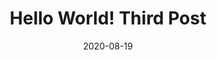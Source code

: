 ---
title: Hello World! Third Post
slug: my-third-post
date: 2020-08-19
featureImage: nature.jpg
excerpt: Lorem ipsum dolor sit amet, consectetur adipiscing elit. Aliquam egestas, quam eu elementum finibus, eros justo imperdiet arcu, eu vehicula nisi purus quis ante. Fusce vestibulum ut lacus id posuere. Proin cursus nisi non ex iaculis ultricies eu nec ex. Suspendisse facilisis augue et ex fringilla, a consequat massa suscipit. Quisque laoreet nibh turpis, id volutpat massa convallis et. Curabitur dignissim congue ipsum, ac feugiat neque. Class aptent taciti sociosqu ad litora torquent per conubia nostra, per inceptos himenaeos. Aenean aliquam ipsum dolor, vitae sodales ligula cursus vitae. Proin vitae nulla placerat, consectetur enim ut, vestibulum ligula. Curabitur mollis erat est, ut luctus orci fermentum non. Aenean ligula mauris, ultrices nec sollicitudin sed, tincidunt sit amet tortor. Curabitur vulputate ullamcorper est, sit amet efficitur dolor sagittis nec. Suspendisse pulvinar metus vel tortor commodo semper. Donec sed risus libero.
---